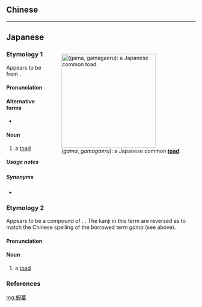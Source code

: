 ==Chinese==
{{zh-see|蛤蟆|v}}

----

==Japanese==
<div style="float:right;">
{{wikipedia|lang=ja|ヒキガエル}}
{{wikipedia|Toad}}
[[File:Bufo_japonicus_DSCN9873.jpg|thumb|250px|{{lang|ja|蝦蟇}} (''gama'', ''gamagaeru''): a Japanese common '''[[toad]]'''.]]
</div>

===Etymology 1===
{{ja-kanjitab|yomi=on|か|k1=が|ま}}
Appears to be from {{bor|nocap=1|ja|ltc|sort=かま'|蝦蟇|tr={{IPAchar|/ɣa ma/}}|lit=shrimp, prawn + toad||toad}}.

====Pronunciation====
{{ja-pron|yomi=on|がま|acc=1|acc_ref=DJR|acc2=0|acc2_ref=DJR}}

====Alternative forms====
* {{ja-l|蟇}}

====Noun====
{{ja-noun|がま|ガマ}}

# a [[toad]]

=====Usage notes=====
{{U:ja:biology|ガマ}}

=====Synonyms=====
* {{ja-r|蟇%蛙|ひき%がえる}}

===Etymology 2===
{{ja-kanjitab|yomi=irr|sort=かまがえる'}}
Appears to be a compound of {{compound|lang=ja|sort=かまがえる'|蟇|tr1=gama|t1=toad|蝦|tr2=kaeru|t2=frog}}.  {{rendaku2|sort=かまがえる'|kaeru|gaeru}}.  The kanji in this term are reversed as {{ja-jukujikun|sort=かまがえる'}} to match the Chinese spelling of the borrowed term ''gama'' (see above).

====Pronunciation====
{{ja-pron|yomi=k|がまがえる|acc=3|acc_ref=DJR}}

====Noun====
{{ja-noun|がまがえる|hhira=がまがへる}}

# a [[toad]]

===References===
<references/>

[[mg:蝦蟇]]